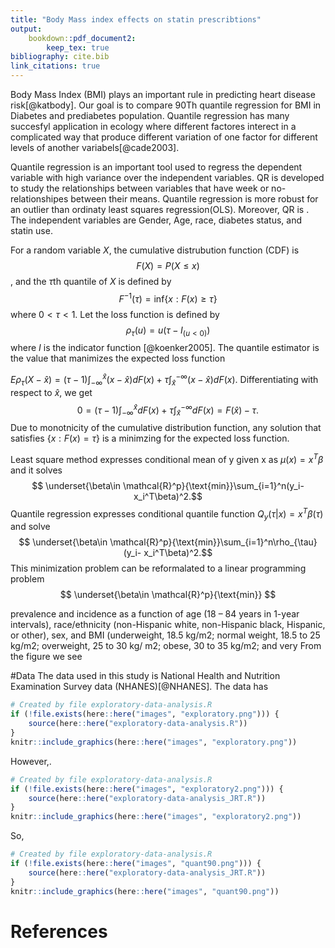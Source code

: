 ```yaml
---
title: "Body Mass index effects on statin prescribtions"
output: 
    bookdown::pdf_document2:  
        keep_tex: true
bibliography: cite.bib
link_citations: true
---
```

\section{introduction}

Body Mass Index (BMI) plays an important rule in predicting heart disease risk[@katbody]. Our goal is to compare 90Th quantile regression for BMI in Diabetes and prediabetes population. Quantile regression has many succesfyl application in ecology where different factores interect in a complicated way that produce different variation of one factor for different levels of another variabels[@cade2003].



\section{Quantile Regression}
Quantile regression is an important tool used to regress the dependent variable with high variance over the independent variables. QR is developed to study the relationships between variables that have week or no-relationshipes between their means. Quantile regression is more robust for an  outlier than ordinaty least squares regression(OLS). Moreover, QR is  . The independent variables are Gender, Age, race, diabetes status, and statin use.  

 

For a random variable $X$, the cumulative distrubution function (CDF) is $$F(X)=P(X\leq x)$$, and the $\tau$th quantile of $X$ is defined by $$ F^{-1}(\tau)=\text{inf}\{x: F(x)\ge \tau\} $$ where $0<\tau<1$.
Let the loss function is defined by $$\rho_{\tau}(u)= u(\tau-I_{(u<0)})$$ where $I$ is the indicator function  [@koenker2005]. The quantile estimator is the value that manimizes the expected loss function
 
$E\rho_{\tau}(X-\hat{x})=(\tau-1)\int_{-\infty}^{\hat{x}} (x-\hat{x})dF(x)+\tau\int_{\hat{x}}^{-\infty} (x-\hat{x})dF(x).$
Differentiating with respect to $\hat{x}$, we get
$$ 0  =(\tau-1)\int_{-\infty}^{\hat{x}} dF(x)+\tau\int_{\hat{x}}^{-\infty} dF(x)
=F(\hat{x})-\tau.$$ 
Due to monotnicity of the cumulative distribution function, any solution that satisfies $\{x:F(x)=\tau \}$ is a minimzing for the expected loss function.

 
Least square method expresses conditional mean of y given x as $\mu(x)=x^T\beta$ and it solves $$ \underset{\beta\in \mathcal{R}^p}{\text{min}}\sum_{i=1}^n(y_i- x_i^T\beta)^2.$$ Quantile regression expresses conditional quantile function $Q_y(\tau|x)=x^T \beta ({\tau)}$ and solve $$ \underset{\beta\in \mathcal{R}^p}{\text{min}}\sum_{i=1}^n\rho_{\tau}(y_i- x_i^T\beta)^2.$$This minimization problem can be reformalated to a linear programming problem $$ \underset{\beta\in \mathcal{R}^p}{\text{min}} $$
 


\section{methods}
 
prevalence and incidence as a function
of age (18 – 84 years in 1-year
intervals), race/ethnicity (non-Hispanic
white, non-Hispanic black, Hispanic, or
other), sex, and BMI (underweight,
 18.5 kg/m2; normal weight, 18.5 to
 25 kg/m2; overweight, 25 to 30 kg/
m2; obese, 30 to 35 kg/m2; and very
From the figure we see  

 

#Data
 The data used in this study is National Health and Nutrition Examination Survey data (NHANES)[@NHANES]. The data has  

```r
# Created by file exploratory-data-analysis.R
if (!file.exists(here::here("images", "exploratory.png"))) {
    source(here::here("exploratory-data-analysis.R"))
}
knitr::include_graphics(here::here("images", "exploratory.png"))
```

However,.

```r
# Created by file exploratory-data-analysis.R
if (!file.exists(here::here("images", "exploratory2.png"))) {
    source(here::here("exploratory-data-analysis_JRT.R"))
}
knitr::include_graphics(here::here("images", "exploratory2.png"))
```

So,

```r
# Created by file exploratory-data-analysis.R
if (!file.exists(here::here("images", "quant90.png"))) {
    source(here::here("exploratory-data-analysis_JRT.R"))
}
knitr::include_graphics(here::here("images", "quant90.png"))
```
# References